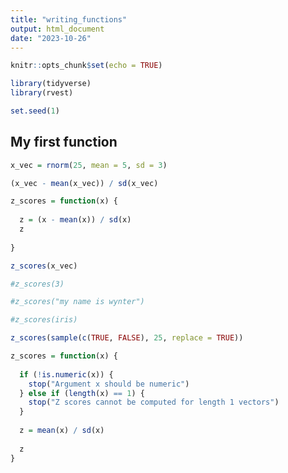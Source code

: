```yaml
---
title: "writing_functions"
output: html_document
date: "2023-10-26"
---
```


```r
knitr::opts_chunk$set(echo = TRUE)
```

```r
library(tidyverse)
library(rvest)
```

```r
set.seed(1)
```

## My first function

```r
x_vec = rnorm(25, mean = 5, sd = 3)

(x_vec - mean(x_vec)) / sd(x_vec)
```

```r
z_scores = function(x) {
  
  z = (x - mean(x)) / sd(x)
  z
  
}

z_scores(x_vec)
```

```r
#z_scores(3)
```

```r
#z_scores("my name is wynter")
```

```r
#z_scores(iris)
```

```r
z_scores(sample(c(TRUE, FALSE), 25, replace = TRUE))
```

```r
z_scores = function(x) {
  
  if (!is.numeric(x)) {
    stop("Argument x should be numeric")
  } else if (length(x) == 1) {
    stop("Z scores cannot be computed for length 1 vectors")
  }
  
  z = mean(x) / sd(x)
  
  z
}
```

